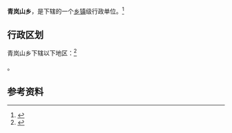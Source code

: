 {{中国乡级行政区|62/11/02/209/000}}

'''青岚山乡'''，是{{PRC admin/fullname|62/11/02/209/000|3}}下辖的一个[[乡镇|乡镇]]级行政单位。<ref>{{PRC admin/ref sgc|{{PRC admin/parent|62/11/02/209/000}}}}</ref>

== 行政区划 ==

青岚山乡下辖以下地区：<ref>{{PRC admin/ref sgc|62/11/02/209/000}}</ref>

{{PRC admin/children|62/11/02/209/000}}。

== 参考资料 ==

{{reflist}}

{{行政区划小作品}}
{{PRC admin/navcat|62/11/02/209/000}}